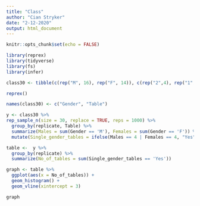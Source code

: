 ```yaml
---
title: "Class"
author: "Cian Stryker"
date: "2-12-2020"
output: html_document
---
```


```r
knitr::opts_chunk$set(echo = FALSE)

library(reprex)
library(tidyverse)
library(fs)
library(infer)
```


```r
class30 <- tibble(c(rep("M", 16), rep("F", 14)), c(rep("2",4), rep("1",4),rep("3",4),rep("4",4),rep("5",4),rep("6",4),rep("7",4),rep("8",2)))

reprex()
```

```r
names(class30) <- c("Gender", "Table")

y <- class30 %>%
rep_sample_n(size = 30, replace = TRUE, reps = 1000) %>%
  group_by(replicate, Table) %>%
  summarize(Males = sum(Gender == 'M'), Females = sum(Gender == 'F')) %>%
  mutate(Single_gender_tables = ifelse(Males == 4 | Females == 4, "Yes", "No")) 

table <-  y %>%
  group_by(replicate) %>%
  summarize(No_of_tables = sum(Single_gender_tables == 'Yes'))

graph <- table %>%
  ggplot(aes(x = No_of_tables)) +
  geom_histogram() +
  geom_vline(xintercept = 3)

```

```r
graph
```

